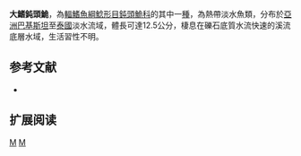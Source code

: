 {{Speciesbox 
| taxon = Amblyceps mangois
| authority =  [[弗朗西斯·布坎南-漢密爾頓|Hamilton]], 1822
| status = LC
| status_system = IUCN3.1
| synonyms = *''Pimelodus mangois'',Hamilton, 1822
*''Amblyceps managois'',Hamilton, 1822
}}
'''大鰭鈍頭鮠'''，為[[輻鰭魚綱|輻鰭魚綱]][[鯰形目|鯰形目]][[鈍頭鮠科|鈍頭鮠科]]的其中一[[種|種]]，為熱帶淡水魚類，分布於[[亞洲|亞洲]][[巴基斯坦|巴基斯坦]]至[[泰國|泰國]]淡水流域，體長可達12.5公分，棲息在礫石底質水流快速的溪流底層水域，生活習性不明。

==参考文献==
*{{FishBase_species|genus=Amblyceps|species=mangois|year=2015|month=4}}

== 扩展阅读 ==
{{refbegin}}
{{wikispecies-inline|Amblyceps mangois|大鰭鈍頭鮠}}
{{refend}}
{{Taxonbar|from=Q8197183}}

[[Category:IUCN红色名录无危物种|M]]
[[Category:鈍頭鮠屬|M]]